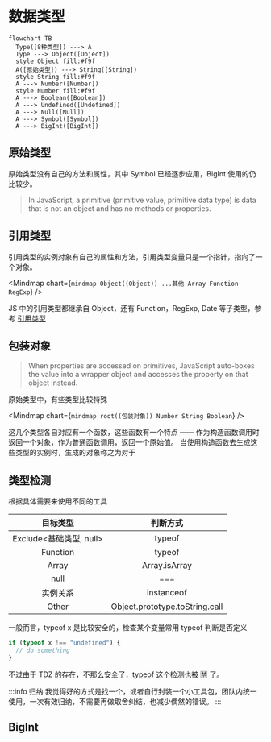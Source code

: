 # 数据类型

```mermaid
flowchart TB
  Type([8种类型]) ---> A
  Type ---> Object([Object])
  style Object fill:#f9f
  A([原始类型]) ---> String([String])
  style String fill:#f9f
  A ---> Number([Number])
  style Number fill:#f9f
  A ---> Boolean([Boolean])
  A ---> Undefined([Undefined])
  A ---> Null([Null])
  A ---> Symbol([Symbol])
  A ---> BigInt([BigInt])
```

## 原始类型

原始类型没有自己的方法和属性，其中 Symbol 已经逐步应用，BigInt 使用的仍比较少。

> In JavaScript, a primitive (primitive value, primitive data type) is data that is not an object and has no methods or properties.

## 引用类型

引用类型的实例对象有自己的属性和方法，引用类型变量只是一个指针，指向了一个对象。

<Mindmap
  chart={`
  mindmap
    Object((Object))
      ...其他
      Array
      Function
      RegExp
`}
/>

JS 中的引用类型都继承自 Object，还有 Function，RegExp, Date 等子类型，参考 [引用类型](./02-reference.md)

## 包装对象

> When properties are accessed on primitives, JavaScript auto-boxes the value into a wrapper object and accesses the property on that object instead.

原始类型中，有些类型比较特殊

<Mindmap
  chart={`
  mindmap
    root((包装对象))
      Number
      String
      Boolean
`}
/>

这几个类型各自对应有一个函数，这些函数有一个特点 —— 作为构造函数调用时返回一个对象，作为普通函数调用，返回一个原始值。
当使用构造函数去生成这些类型的实例时，生成的对象称之为对于

## 类型检测

根据具体需要来使用不同的工具

|        目标类型         |            判断方式            |
| :---------------------: | :----------------------------: |
| Exclude<基础类型, null> |             typeof             |
|        Function         |             typeof             |
|          Array          |         Array.isArray          |
|          null           |              ===               |
|        实例关系         |           instanceof           |
|          Other          | Object.prototype.toString.call |

一般而言，typeof x 是比较安全的，检查某个变量常用 typeof 判断是否定义

```js
if (typeof x !== "undefined") {
  // do something
}
```

不过由于 TDZ 的存在，不那么安全了，typeof 这个检测也被 🈲 了。

:::info 归纳
我觉得好的方式是找一个，或者自行封装一个小工具包，团队内统一使用，一次有效归纳，不需要再做取舍纠结，也减少偶然的错误。
:::

## BigInt
